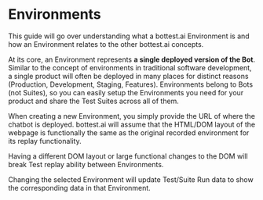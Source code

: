 # Environments


This guide will go over understanding what a bottest.ai Environment is and how an Environment
relates to the other bottest.ai concepts.

At its core, an Environment represents **a single deployed version of the Bot**. Similar to the concept
of environments in traditional software development, a single product will often be deployed in many places
for distinct reasons (Production, Development, Staging, Features). Environments belong to Bots (not Suites),
so you can easily setup the Environments you need for your product and share the Test Suites across all of them.

When creating a new Environment, you simply provide the URL of where the chatbot is deployed. bottest.ai will assume that
the HTML/DOM layout of the webpage is functionally the same as the original recorded environment for its replay functionality.

<Callout type="warning" emoji="⚠️">
  Having a different DOM layout or large functional changes to the DOM will break Test replay ability between Environments.
</Callout>

Changing the selected Environment will update Test/Suite Run data to show the corresponding data in that Environment.
